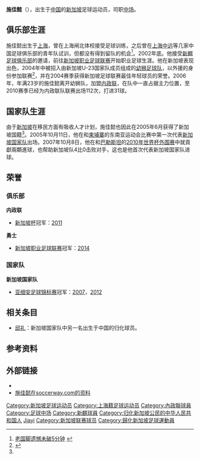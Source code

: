 {{noteta|G1=足球}}{{Football player infobox
| playername = 施佳懿
| image = Shijiayisingapore.jpg
| fullname = 施佳懿
| height = {{height|m=1.79}}
| nickname =
| dateofbirth = {{Birth date and age|year=1983|month=9|day=2}}
| cityofbirth = [[上海|上海]]
| countryofbirth = {{CHN}}
| currentclub = [[内政联足球俱乐部|内政联]]
| clubnumber = 7
| position = [[中场|中场]]
| youthyears =
| youthclubs =
| years = 2003-2004<br>2004-2006<br>2007-2012<br>2013-
| clubs = [[新麒足球俱乐部|新麒]]<br>[[幼狮足球队|幼狮]]<br>[[内政联足球俱乐部|内政联]]<br>[[勇士足球會|勇士]]
| caps(goals) = {{0}}27 (10)<br>{{0}}66 (13)<br>58 (18)
| nationalyears =2005-
| nationalteam =[[新加坡国家足球队|新加坡]]
| nationalcaps(goals) = {{0}}68 {{0}}(7)
| pcupdate = 2011年1月1日
| ntupdate = 
}}
'''施佳懿'''（{{bd|1983年|9月2日|catIdx=Shi, Jiayi}}），出生于[[中国|中国]]的[[新加坡|新加坡]]足球运动员，司职[[中场|中场]]。

==俱乐部生涯==
施佳懿出生于[[上海|上海]]，曾在上海闸北体校接受足球训练，之后曾在[[上海中远|上海中远]]等几家中国足球俱乐部的青年队试训，但都没有得到留队的机会<ref>[http://www.goalchina.net/html/2009/08/13/2009081311471914.htm 老国脚遗憾未破5分钟] {{webarchive|url=https://archive.is/20120803051908/http://www.goalchina.net/html/2009/08/13/2009081311471914.htm |date=2012-08-03 }}</ref>。2002年底。他接受[[新麒足球俱乐部|新麒足球俱乐部]]的邀请，前往[[新加坡职业足球联赛|新加坡职业足球联赛]]开始职业足球生涯。他在新加坡表现出色，2004年中被招入由新加坡U-23国家队成员组成的[[幼狮足球队|幼狮足球队]]，以外援的身份参加联赛<ref name=sina2006-08-14>{{Cite web |url=http://sports.sina.com.cn/n/2006-08-14/01592394810.shtml |title="中国间谍"盼胜国足 施佳懿：我为新加坡自豪 |access-date=2011-09-03 |archive-date=2020-02-02 |archive-url=https://web.archive.org/web/20200202142420/http://sports.sina.com.cn/n/2006-08-14/01592394810.shtml |dead-url=no }}</ref>，并在2004赛季获得新加坡足球联赛最佳年轻球员的荣誉。2006年，年满23岁的施佳懿离开幼狮队，加盟[[内政联足球俱乐部|内政联]]，在队中一直占据主力位置，至2010赛季已经为内政联队联赛出场112次，打进31球。

==国家队生涯==
由于[[新加坡|新加坡]]在移民方面有吸收人才计划，施佳懿也因此在2005年6月获得了新加坡国籍<ref name=sina2006-08-14/>。2005年10月11日，他在和[[柬埔寨国家足球队|柬埔寨]]的东南亚运动会比赛中第一次代表[[新加坡国家足球队|新加坡国家队]]出场。2007年10月8日，他在和[[巴勒斯坦足球代表队|巴勒斯坦]]的[[2010年世界盃外圍賽_(亞洲區)|2010年世界杯外围赛]]中就貢獻兩顆進球，也帮助新加坡队4比0击败对手，这也是他首次代表新加坡国家队进球。

== 荣誉 ==
=== 俱乐部 ===
'''内政联'''
* [[新加坡杯|新加坡杯]]冠军：[[2011赛季新加坡杯|2011]]
'''勇士'''
* [[新加坡足球超级联赛|新加坡职业足球联赛]]冠军：[[2014赛季新加坡职业联赛|2014]]
=== 国家队 ===
'''新加坡国家队'''
* [[亚细安足球锦标赛|亚细安足球锦标赛]]冠军：[[2007年亚细安足球锦标赛|2007]]，[[2012年亚细安足球锦标赛|2012]]

==相关条目==
* [[邱礼|邱礼]]：新加坡国家队中另一名出生于中国的归化球员。

==参考资料==
{{reflist}}

==外部链接==
*{{nfteams|13565}}
*[http://www.soccerway.com/players/shi-jiayi/24430/ 施佳懿在soccerway.com的资料] {{Wayback|url=http://www.soccerway.com/players/shi-jiayi/24430/ |date=20200202142342 }}

{{DEFAULTSORT:Shi, Jiayi}}
[[Category:新加坡足球运动员|Category:新加坡足球运动员]]
[[Category:上海籍足球运动员|Category:上海籍足球运动员]]
[[Category:內政聯球員|Category:內政聯球員]]
[[Category:足球中场|Category:足球中场]]
[[Category:新麒球員|Category:新麒球員]]
[[Category:归化新加坡公民的中华人民共和国人|Category:归化新加坡公民的中华人民共和国人]]
[[Category:施姓|Jiayi]]
[[Category:新加坡联赛球员|Category:新加坡联赛球员]]
[[Category:歸化新加坡足球運動員|Category:歸化新加坡足球運動員]]